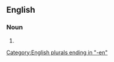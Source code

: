 ==English==

===Noun===
{{head|en|noun plural form}}

# {{plural of|workingwoman|lang=en}}

[[Category:English plurals ending in "-en"]]
